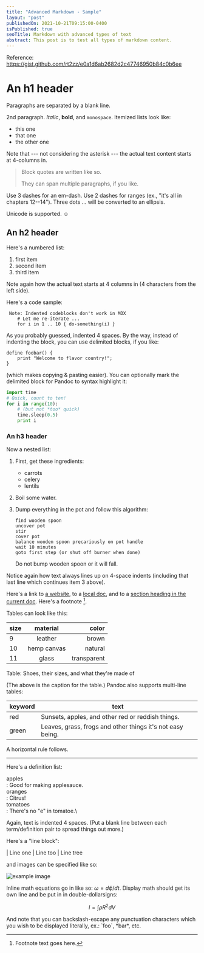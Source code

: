 ```yaml
---
title: "Advanced Markdown - Sample"
layout: "post"
publishedOn: 2021-10-21T09:15:00-0400
isPublished: true
seoTitle: Markdown with advanced types of text
abstract: This post is to test all types of markdown content.
---
```


Reference: https://gist.github.com/rt2zz/e0a1d6ab2682d2c47746950b84c0b6ee

# An h1 header

Paragraphs are separated by a blank line.

2nd paragraph. _Italic_, **bold**, and `monospace`. Itemized lists look like:

- this one
- that one
- the other one

Note that --- not considering the asterisk --- the actual text content starts at 4-columns in.

> Block quotes are
> written like so.
>
> They can span multiple paragraphs,
> if you like.

Use 3 dashes for an em-dash. Use 2 dashes for ranges (ex., "it's all in chapters 12--14"). Three dots ... will be converted to an ellipsis.

Unicode is supported. ☺

## An h2 header

Here's a numbered list:

1.  first item
2.  second item
3.  third item

Note again how the actual text starts at 4 columns in (4 characters from the left side).

Here's a code sample:

```
 Note: Indented codeblocks don't work in MDX
    # Let me re-iterate ...
    for i in 1 .. 10 { do-something(i) }
```

As you probably guessed, indented 4 spaces. By the way, instead of indenting the block, you can use delimited blocks, if you like:

```
define foobar() {
    print "Welcome to flavor country!";
}
```

(which makes copying & pasting easier). You can optionally mark the delimited block for Pandoc to syntax highlight it:

```python
import time
# Quick, count to ten!
for i in range(10):
    # (but not *too* quick)
    time.sleep(0.5)
    print i
```

### An h3 header

Now a nested list:

1.  First, get these ingredients:

    - carrots
    - celery
    - lentils

2.  Boil some water.

3.  Dump everything in the pot and follow this algorithm:

        find wooden spoon
        uncover pot
        stir
        cover pot
        balance wooden spoon precariously on pot handle
        wait 10 minutes
        goto first step (or shut off burner when done)

    Do not bump wooden spoon or it will fall.

Notice again how text always lines up on 4-space indents (including that last line which continues item 3 above).

Here's a link to [a website](http://foo.bar), to a [local doc](local-doc.html), and to a [section heading in the current doc](#an-h2-header). Here's a footnote [^1].

[^1]: Footnote text goes here.

Tables can look like this:

| size |  material   |       color |
| :--- | :---------: | ----------: |
| 9    |   leather   |       brown |
| 10   | hemp canvas |     natural |
| 11   |    glass    | transparent |

Table: Shoes, their sizes, and what they're made of

(The above is the caption for the table.) Pandoc also supports
multi-line tables:

| keyword | text                                                       |
| ------- | ---------------------------------------------------------- |
| red     | Sunsets, apples, and other red or reddish things.          |
| green   | Leaves, grass, frogs and other things it's not easy being. |

A horizontal rule follows.

---

Here's a definition list:

apples\
: Good for making applesauce.\
oranges\
: Citrus!\
tomatoes\
: There's no "e" in tomatoe.\

Again, text is indented 4 spaces. (Put a blank line between each term/definition pair to spread things out more.)

Here's a "line block":

| Line one
| Line too
| Line tree

and images can be specified like so:

![example image](../images/SampleImage.jpg)

Inline math equations go in like so: $\omega = d\phi / dt$. Display math should get its own line and be put in in double-dollarsigns:

$$I = \int \rho R^{2} dV$$

And note that you can backslash-escape any punctuation characters which you wish to be displayed literally, ex.: \`foo\`, \*bar\*, etc.

